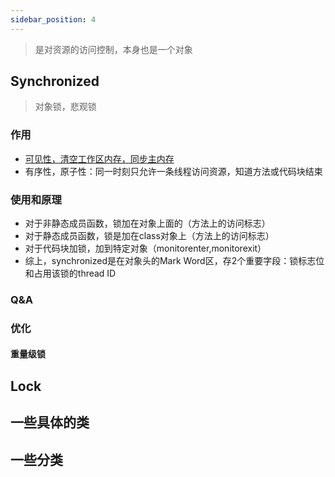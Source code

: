```yaml
---
sidebar_position: 4
---
```


> 是对资源的访问控制，本身也是一个对象
## Synchronized
> 对象锁，悲观锁
### 作用
* [可见性，清空工作区内存，同步主内存](/docs/basicKnowledge/programmingLanguage/Java/并发/基本概念#lock-monitor)
* 有序性，原子性：同一时刻只允许一条线程访问资源，知道方法或代码块结束
### 使用和原理
* 对于非静态成员函数，锁加在对象上面的（方法上的访问标志）
* 对于静态成员函数，锁是加在class对象上（方法上的访问标志）
* 对于代码块加锁，加到特定对象（monitorenter,monitorexit）
* 综上，synchronized是在对象头的Mark Word区，存2个重要字段：锁标志位和占用该锁的thread ID
### Q&A
### 优化
#### 重量级锁
## Lock
## 一些具体的类
## 一些分类 

